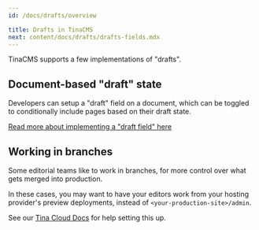```yaml
---
id: /docs/drafts/overview

title: Drafts in TinaCMS
next: content/docs/drafts/drafts-fields.mdx
---
```


TinaCMS supports a few implementations of "drafts".

## Document-based "draft" state

Developers can setup a "draft" field on a document, which can be toggled to conditionally include pages based on their draft state.

[Read more about implementing a "draft field" here](/docs/drafts/drafts-fields)

## Working in branches

Some editorial teams like to work in branches, for more control over what gets merged into production.

In these cases, you may want to have your editors work from your hosting provider's preview deployments, instead of `<your-production-site>/admin`.

See our [Tina Cloud Docs](/docs/tina-cloud/dashboard/projects/#glob-patterns) for help setting this up.
